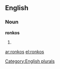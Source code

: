 ==English==

===Noun===
'''ronkos'''

# {{plural of|[[ronko]]}}

[[Category:English plurals]]

[[ar:ronkos]]
[[el:ronkos]]